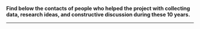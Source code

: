

**Find below the contacts of people who helped the project with collecting data, research ideas, and constructive discussion during these 10 years.**

______________________________________________________________________________________________________
